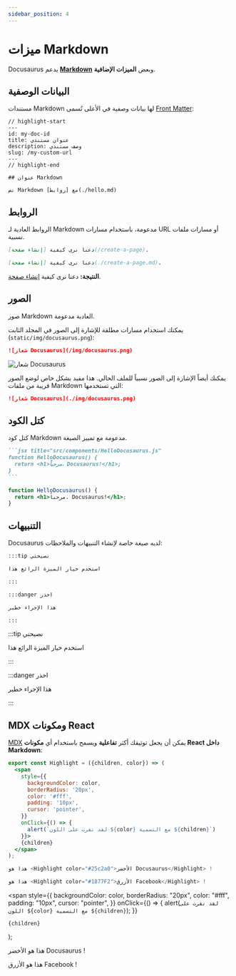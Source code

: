 ```yaml
---
sidebar_position: 4
---
```


# ميزات Markdown

Docusaurus يدعم **[Markdown](https://daringfireball.net/projects/markdown/syntax)** وبعض **الميزات الإضافية**.

## البيانات الوصفية

مستندات Markdown لها بيانات وصفية في الأعلى تُسمى [Front Matter](https://jekyllrb.com/docs/front-matter/):

```text title="my-doc.md"
// highlight-start
---
id: my-doc-id
title: عنوان مستندي
description: وصف مستندي
slug: /my-custom-url
---
// highlight-end

## عنوان Markdown

نص Markdown مع [روابط](./hello.md)
```

## الروابط

الروابط العادية لـ Markdown مدعومة، باستخدام مسارات URL أو مسارات ملفات نسبية.

```md
دعنا نرى كيفية [إنشاء صفحة](/create-a-page).
```

```md
دعنا نرى كيفية [إنشاء صفحة](./create-a-page.md).
```

**النتيجة:** دعنا نرى كيفية [إنشاء صفحة](./create-a-page.md).

## الصور

صور Markdown العادية مدعومة.

يمكنك استخدام مسارات مطلقة للإشارة إلى الصور في المجلد الثابت (`static/img/docusaurus.png`):

```md
![شعار Docusaurus](/img/docusaurus.png)
```

![شعار Docusaurus](/img/docusaurus.png)

يمكنك أيضاً الإشارة إلى الصور نسبياً للملف الحالي. هذا مفيد بشكل خاص لوضع الصور قريبة من ملفات Markdown التي تستخدمها:

```md
![شعار Docusaurus](./img/docusaurus.png)
```

## كتل الكود

كتل كود Markdown مدعومة مع تمييز الصيغة.

````md
```jsx title="src/components/HelloDocusaurus.js"
function HelloDocusaurus() {
  return <h1>مرحباً، Docusaurus!</h1>;
}
```
````

```jsx title="src/components/HelloDocusaurus.js"
function HelloDocusaurus() {
  return <h1>مرحباً، Docusaurus!</h1>;
}
```

## التنبيهات

Docusaurus لديه صيغة خاصة لإنشاء التنبيهات والملاحظات:

```md
:::tip نصيحتي

استخدم خيار الميزة الرائع هذا

:::

:::danger احذر

هذا الإجراء خطير

:::
```

:::tip نصيحتي

استخدم خيار الميزة الرائع هذا

:::

:::danger احذر

هذا الإجراء خطير

:::

## MDX ومكونات React

[MDX](https://mdxjs.com/) يمكن أن يجعل توثيقك أكثر **تفاعلية** ويسمح باستخدام أي **مكونات React داخل Markdown**:

```jsx
export const Highlight = ({children, color}) => (
  <span
    style={{
      backgroundColor: color,
      borderRadius: '20px',
      color: '#fff',
      padding: '10px',
      cursor: 'pointer',
    }}
    onClick={() => {
      alert(`لقد نقرت على اللون ${color} مع التسمية ${children}`)
    }}>
    {children}
  </span>
);

هذا هو <Highlight color="#25c2a0">الأخضر Docusaurus</Highlight> !

هذا هو <Highlight color="#1877F2">الأزرق Facebook</Highlight> !
```

  <span
    style={{
      backgroundColor: color,
      borderRadius: "20px",
      color: "#fff",
      padding: "10px",
      cursor: "pointer",
    }}
    onClick={() => {
      alert(`لقد نقرت على اللون ${color} مع التسمية ${children}`);
    }}
  >
    {children}
  </span>
);

هذا هو <Highlight color="#25c2a0">الأخضر Docusaurus</Highlight> !

هذا هو <Highlight color="#1877F2">الأزرق Facebook</Highlight> !
